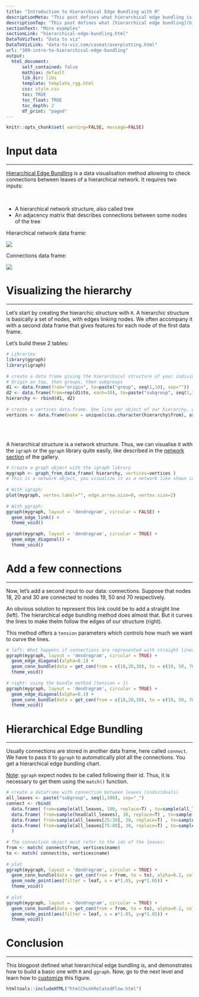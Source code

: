 ```yaml
---
title: "Introduction to Hierarchical Edge Bundling with R"
descriptionMeta: "This post defines what hierarchical edge bundling is. It provides a basic implementation using R and the ggraph library."
descriptionTop: "This post defines what [hierarchical edge bundling](hierarchical-edge-bundling.html) is. It provides a basic implementation using `R` and the `ggraph` library. For an in depth explanation, visit [data-to-viz.com](https://www.data-to-viz.com/caveat/overplotting.html)"
sectionText: "More examples"
sectionLink: "hierarchical-edge-bundling.html"
DataToVizText: "Data to viz"
DataToVizLink: "data-to-viz.com/caveat/overplotting.html"
url: "309-intro-to-hierarchical-edge-bundling"
output:
  html_document:
      self_contained: false    
      mathjax: default
      lib_dir: libs
      template: template_rgg.html
      css: style.css
      toc: TRUE
      toc_float: TRUE
      toc_depth: 2
      df_print: "paged"
---
```



```r
knitr::opts_chunk$set( warning=FALSE, message=FALSE)
```

<div class="container">



# Input data
***

[Hierarchical Edge Bundling](hierarchical-edge-bundling.html) is a data visualisation method allowing to check connections between leaves of a hierarchical network. It requires two inputs:

<div class = "row">

<div class = "col-md-4  col-sm-12" align-self-center>

<br>

- A hierarchical network structure, also called tree
- An adjacency matrix that describes connections between some nodes of the tree

</div>


<div class = "col-md-4  col-sm-12">

<span>Hierarchical network data frame:</span>

<img src="img/other/Adjacency_Connection_2col.png" style="padding-top:0px; margin-top:0px"></img>

</div>

  
<div class = "col-md-4  col-sm-12">

Connections data frame:

<img src="img/other/Hierarchical_network_2col.png" style="padding-top:0px; margin-top:0px"></img>

</div>


</div>





# Visualizing the hierarchy
***

Let’s start by creating the hierarchic structure with `R`. A hierarchic structure is basically a set of nodes, with edges linking nodes. We often accompany it with a second data frame that gives features for each node of the first data frame. 

Let’s build these 2 tables:

```r
# Libraries
library(ggraph)
library(igraph)
 
# create a data frame giving the hierarchical structure of your individuals. 
# Origin on top, then groups, then subgroups
d1 <- data.frame(from="origin", to=paste("group", seq(1,10), sep=""))
d2 <- data.frame(from=rep(d1$to, each=10), to=paste("subgroup", seq(1,100), sep="_"))
hierarchy <- rbind(d1, d2)
 
# create a vertices data.frame. One line per object of our hierarchy, giving features of nodes.
vertices <- data.frame(name = unique(c(as.character(hierarchy$from), as.character(hierarchy$to))) ) 
```

<br><br>

A hierarchical structure is a network structure. Thus, we can visualise it with the `igraph` or the `ggraph` library quite easily, like described in the [network section](network.html) of the gallery.

```r
# Create a graph object with the igraph library
mygraph <- graph_from_data_frame( hierarchy, vertices=vertices )
# This is a network object, you visualize it as a network like shown in the network section!
 
# With igraph: 
plot(mygraph, vertex.label="", edge.arrow.size=0, vertex.size=2)
 
# With ggraph:
ggraph(mygraph, layout = 'dendrogram', circular = FALSE) + 
  geom_edge_link() +
  theme_void()
 
ggraph(mygraph, layout = 'dendrogram', circular = TRUE) + 
  geom_edge_diagonal() +
  theme_void()
```




# Add a few connections
***

Now, let’s add a second input to our data: connections. Suppose that nodes 18, 20 and 30 are connected to nodes 19, 50 and 70 respectively. 

An obvious solution to represent this link could be to add a straight line (left). The hierarchical edge bundling method does almost that. But it curves the lines to make thelm follow the edges of our structure (right). 

This method offers a `tension` parameters which controls how much we want to curve the lines.


```r
# left: What happens if connections are represented with straight lines
ggraph(mygraph, layout = 'dendrogram', circular = TRUE) + 
  geom_edge_diagonal(alpha=0.1) +
  geom_conn_bundle(data = get_con(from = c(18,20,30), to = c(19, 50, 70)), alpha=1, width=1, colour="skyblue", tension = 0) +
  theme_void()
 
# right: using the bundle method (tension = 1)
ggraph(mygraph, layout = 'dendrogram', circular = TRUE) + 
  geom_edge_diagonal(alpha=0.1) +
  geom_conn_bundle(data = get_con(from = c(18,20,30), to = c(19, 50, 70)), alpha=1, width=1, colour="skyblue", tension = 1) +
  theme_void()
```


# Hierarchical Edge Bundling
***
Usually connections are stored in another data frame, here called `connect`. We have to pass it to `ggraph` to automatically plot all the connections. You get a hierarchical edge bundling chart.

<u>Note</u>: `ggraph` expect nodes to be called following their id. Thus, it is necessary to get them using the `match()` function.

```r
# create a dataframe with connection between leaves (individuals)
all_leaves <- paste("subgroup", seq(1,100), sep="_")
connect <- rbind( 
  data.frame( from=sample(all_leaves, 100, replace=T) , to=sample(all_leaves, 100, replace=T)), 
  data.frame( from=sample(head(all_leaves), 30, replace=T) , to=sample( tail(all_leaves), 30, replace=T)), 
  data.frame( from=sample(all_leaves[25:30], 30, replace=T) , to=sample( all_leaves[55:60], 30, replace=T)), 
  data.frame( from=sample(all_leaves[75:80], 30, replace=T) , to=sample( all_leaves[55:60], 30, replace=T)) 
  )
 
# The connection object must refer to the ids of the leaves:
from <- match( connect$from, vertices$name)
to <- match( connect$to, vertices$name)
 
# plot
ggraph(mygraph, layout = 'dendrogram', circular = TRUE) + 
  geom_conn_bundle(data = get_con(from = from, to = to), alpha=0.2, colour="skyblue", tension = 0) + 
  geom_node_point(aes(filter = leaf, x = x*1.05, y=y*1.05)) +
  theme_void()
 
# plot
ggraph(mygraph, layout = 'dendrogram', circular = TRUE) + 
  geom_conn_bundle(data = get_con(from = from, to = to), alpha=0.2, colour="skyblue", tension = 0.9) + 
  geom_node_point(aes(filter = leaf, x = x*1.05, y=y*1.05)) +
  theme_void()
```



# Conclusion
***

This blogpost defined what hierarchical edge bundling is, and demonstrates how to build a basic one with `R` and `ggraph`. Now, go to the next level and learn how to [customize](hierarchical-edge-bundling.html) this figure.


<!-- Close container -->
</div>




```r
htmltools::includeHTML("htmlChunkRelatedFlow.html")
```
